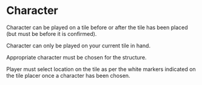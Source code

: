 # Character

Character can be played on a tile before or after the tile has been placed (but must be before it is confirmed).

Character can only be played on your current tile in hand.

Appropriate character must be chosen for the structure.

Player must select location on the tile as per the white markers indicated on the tile placer once a character has been chosen.